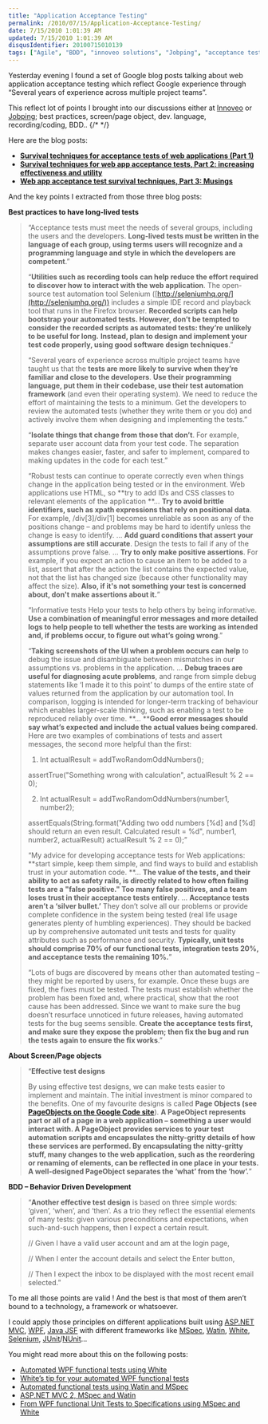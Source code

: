 ```yaml
---
title: "Application Acceptance Testing"
permalink: /2010/07/15/Application-Acceptance-Testing/
date: 7/15/2010 1:01:39 AM
updated: 7/15/2010 1:01:39 AM
disqusIdentifier: 20100715010139
tags: ["Agile", "BDD", "innoveo solutions", "Jobping", "acceptance test"]
---
```

Yesterday evening I found a set of Google blog posts talking about web application acceptance testing which reflect Google experience through “Several years of experience across multiple project teams”.

This reflect lot of points I brought into our discussions either at [Innoveo](http://www.innoveo.com/) or [Jobping](http://www.jobping.com); best practices, screen/page object, dev. language, recording/coding, BDD..
{/* <!-- more --> */}

Here are the blog posts:

*   **[Survival techniques for acceptance tests of web applications (Part 1)](http://googletesting.blogspot.com/2009/04/survival-techniques-for-acceptance.html)**
*   **[Survival techniques for web app acceptance tests, Part 2: increasing effectiveness and utility](http://googletesting.blogspot.com/2009/05/survival-techniques-for-web-app.html)**
*   **[Web app acceptance test survival techniques, Part 3: Musings](http://googletesting.blogspot.com/2009/05/web-app-acceptance-test-survival.html)**  

And the key points I extracted from those three blog posts:

**Best practices to have long-lived tests**

> “Acceptance tests must meet the needs of several groups, including the users and the developers. **Long-lived tests must be written in the language of each group, using terms users will recognize and a programming language and style in which the developers are competent**.”
> 
> “**Utilities such as recording tools can help reduce the effort required to discover how to interact with the web application**. The open-source test automation tool Selenium ([http://seleniumhq.org/](http://seleniumhq.org/)) includes a simple IDE record and playback tool that runs in the Firefox browser. **Recorded scripts can help bootstrap your automated tests. However, don’t be tempted to consider the recorded scripts as automated tests: they’re unlikely to be useful for long.** **Instead, plan to design and implement your test code properly, using good software design techniques**.”
> 
> “Several years of experience across multiple project teams have taught us that the **tests are more likely to survive when they’re familiar and close to the developers**. **Use their programming language, put them in their codebase, use their test automation framework** (and even their operating system). We need to reduce the effort of maintaining the tests to a minimum. Get the developers to review the automated tests (whether they write them or you do) and actively involve them when designing and implementing the tests.”
> 
> “**Isolate things that change from those that don’t**. For example, separate user account data from your test code. The separation makes changes easier, faster, and safer to implement, compared to making updates in the code for each test.”
> 
> “Robust tests can continue to operate correctly even when things change in the application being tested or in the environment. Web applications use HTML, so **try to add IDs and CSS classes to relevant elements of the application
> **…
> **Try to avoid brittle identifiers, such as xpath expressions that rely on positional data**. For example, /div[3]/div[1] becomes unreliable as soon as any of the positions change – and problems may be hard to identify unless the change is easy to identify.
> …
> **Add guard conditions that assert your assumptions are still accurate**. Design the tests to fail if any of the assumptions prove false.
> …
> **Try to only make positive assertions**. For example, if you expect an action to cause an item to be added to a list, assert that after the action the list contains the expected value, not that the list has changed size (because other functionality may affect the size). **Also, if it's not something your test is concerned about, don't make assertions about it.**”
> 
> “Informative tests
> Help your tests to help others by being informative. **Use a combination of meaningful error messages and more detailed logs to help people to tell whether the tests are working as intended and, if problems occur, to figure out what’s going wrong**.”
> 
> “**Taking screenshots of the UI when a problem occurs can help** to debug the issue and disambiguate between mismatches in our assumptions vs. problems in the application.
> …
> **Debug traces are useful for diagnosing acute problems**, and range from simple debug statements like ‘I made it to this point’ to dumps of the entire state of values returned from the application by our automation tool. In comparison, logging is intended for longer-term tracking of behaviour which enables larger-scale thinking, such as enabling a test to be reproduced reliably over time.
> **…
> ****Good error messages should say what’s expected and include the actual values being compared**. Here are two examples of combinations of tests and assert messages, the second more helpful than the first:
> 
> 1. Int actualResult = addTwoRandomOddNumbers();
> 
> assertTrue("Something wrong with calculation", actualResult % 2 == 0);
> 
> 2. Int actualResult = addTwoRandomOddNumbers(number1, number2);
> 
> assertEquals(String.format("Adding two odd numbers [%d] and [%d] should return an even result. Calculated result = %d", number1, number2, actualResult) actualResult % 2 == 0);”
> 
> “My advice for developing acceptance tests for Web applications: **start simple, keep them simple, and find ways to build and establish trust in your automation code.
> **…
> **The value of the tests, and their ability to act as safety rails, is directly related to how often failing tests are a "false positive." Too many false positives, and a team loses trust in their acceptance tests entirely**.
> …
> **Acceptance tests aren’t a ‘silver bullet.’** They don’t solve all our problems or provide complete confidence in the system being tested (real life usage generates plenty of humbling experiences). They should be backed up by comprehensive automated unit tests and tests for quality attributes such as performance and security. **Typically, unit tests should comprise 70% of our functional tests, integration tests 20%, and acceptance tests the remaining 10%.**”
> 
> “Lots of bugs are discovered by means other than automated testing – they might be reported by users, for example. Once these bugs are fixed, the fixes must be tested. The tests must establish whether the problem has been fixed and, where practical, show that the root cause has been addressed. Since we want to make sure the bug doesn’t resurface unnoticed in future releases, having automated tests for the bug seems sensible. **Create the acceptance tests first, and make sure they expose the problem; then fix the bug and run the tests again to ensure the fix works**.”

**About Screen/Page objects**

> “**Effective test designs**
> 
> By using effective test designs, we can make tests easier to implement and maintain. The initial investment is minor compared to the benefits. One of my favourite designs is called **Page Objects (see [PageObjects on the Google Code site](http://code.google.com/p/webdriver/wiki/PageObjects)**). **A PageObject represents part or all of a page in a web application – something a user would interact with. A PageObject provides services to your test automation scripts and encapsulates the nitty-gritty details of how these services are performed. By encapsulating the nitty-gritty stuff, many changes to the web application, such as the reordering or renaming of elements, can be reflected in one place in your tests. A well-designed PageObject separates the ‘what’ from the ‘how’.**”

**BDD – Behavior Driven Development**

> “**Another effective test design** is based on three simple words: ‘given’, ‘when’, and ‘then’. As a trio they reflect the essential elements of many tests: given various preconditions and expectations, when such-and-such happens, then I expect a certain result.
> 
> // Given I have a valid user account and am at the login page,
> 
> // When I enter the account details and select the Enter button,
> 
> // Then I expect the inbox to be displayed with the most recent email selected.”

To me all those points are valid ! And the best is that most of them aren’t bound to a technology, a framework or whatsoever. 

I could apply those principles on different applications built using [ASP.NET MVC](http://www.asp.net/mvc), [WPF](http://msdn.microsoft.com/en-us/library/ms754130.aspx), [Java JSF](http://java.sun.com/javaee/javaserverfaces/) with different frameworks like [MSpec](http://github.com/machine/machine.specifications), [Watin](http://watin.sourceforge.net/), [White](http://white.codeplex.com/), [Selenium](http://seleniumhq.org/), [JUnit](http://www.junit.org/)/[NUnit](http://nunit.org/)…

You might read more about this on the following posts:

*   [Automated WPF functional tests using White](http://www.laurentkempe.com/post/Automated-WPF-functional-tests-using-White.aspx)
*   [White’s tip for your automated WPF functional tests](http://www.laurentkempe.com/post/Whitee28099s-tip-for-your-automated-WPF-functional-tests.aspx)
*   [Automated functional tests using Watin and MSpec](http://www.laurentkempe.com/post/Automated-functional-tests-using-Watin-and-MSpec.aspx)
*   [ASP.NET MVC 2, MSpec and Watin](http://www.laurentkempe.com/post/ASPNET-MVC-2-MSpec-and-Watin.aspx)
*   [From WPF functional Unit Tests to Specifications using MSpec and White](http://www.laurentkempe.com/post/From-WPF-functional-Unit-Tests-to-Specifications-using-MSpec-and-White.aspx)
